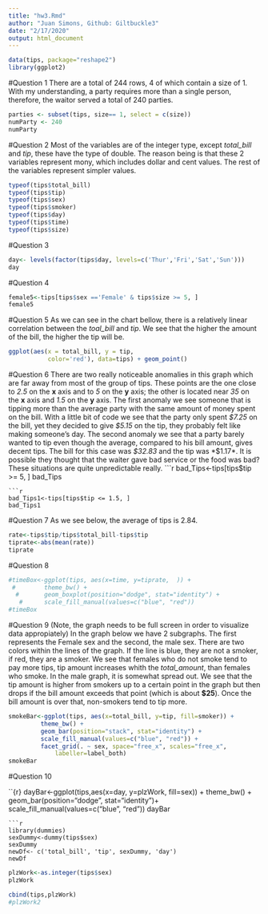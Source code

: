 ```yaml
---
title: "hw3.Rmd"
author: "Juan Simons, Github: Giltbuckle3"
date: "2/17/2020"
output: html_document
---
```


```r
data(tips, package="reshape2")
library(ggplot2)
```

#Question 1
There are a total of 244 rows, 4 of which contain a size of 1. With my understanding, a party requires more than a single person, therefore, the waitor served a total of 240 parties.
```r
parties <- subset(tips, size== 1, select = c(size))
numParty <- 240
numParty
```

#Question 2
Most of the variables are of the integer type, except *total_bill* and *tip*, these have the type of double. The reason being is that these 2 variables represent mony, which includes dollar and cent values. The rest of the variables represent simpler values.
```r
typeof(tips$total_bill)
typeof(tips$tip)
typeof(tips$sex)
typeof(tips$smoker)
typeof(tips$day)
typeof(tips$time)
typeof(tips$size)
```

#Question 3
```r
day<- levels(factor(tips$day, levels=c('Thur','Fri','Sat','Sun')))
day
```

#Question 4
```r
female5<-tips[tips$sex =='Female' & tips$size >= 5, ]
female5
```

#Question 5
As we can see in the chart bellow, there is a relatively linear correlation between the *toal_bill* and *tip*. We see that the higher the amount of the bill, the higher the tip will be.
```r
ggplot(aes(x = total_bill, y = tip,
           color='red'), data=tips) + geom_point()
```

#Question 6
There are two really noticeable anomalies in this graph which are far away from most of the group of tips. These points are the one close to *2.5* on the **x** axis and to *5* on the **y** axis; the other is located near *35* on the **x** axis and *1.5* on the **y** axis. The first anomaly we see someone that is tipping more than the average party with the same amount of money spent on the bill. With a little bit of code we see that the party only spent *$7.25* on the bill, yet they decided to give *$5.15* on the tip, they probably felt like making someone's day. The second anomaly we see that a party barely wanted to tip even though the average, compared to his bill amount, gives decent tips. The bill for this case was *$32.83* and the tip was *$1.17*. It is possible they thought that the waiter gave bad service or the food was bad? These situations are quite unpredictable really.
```r
bad_Tips<-tips[tips$tip >= 5, ]
bad_Tips
```
```r
bad_Tips1<-tips[tips$tip <= 1.5, ]
bad_Tips1
```

#Question 7
As we see below, the average of tips is 2.84.
```r
rate<-tips$tip/tips$total_bill-tips$tip
tiprate<-abs(mean(rate))
tiprate
```

#Question 8
```r
#timeBox<-ggplot(tips, aes(x=time, y=tiprate,  )) +
 #        theme_bw() +
  #       geom_boxplot(position="dodge", stat="identity") +
   #      scale_fill_manual(values=c("blue", "red"))
#timeBox
```

#Question 9
(Note, the graph needs to be full screen in order to visualize data appropiately)
In the graph below we have 2 subgraphs. The first represents the Female sex and the second, the male sex. There are two colors within the lines of the graph. If the line is blue, they are not a smoker, if red, they are a smoker. We see that females who do not smoke tend to pay more tips, tip amount increases whith the *total_amount*, than females who smoke. In the male graph, it is somewhat spread out. We see that the tip amount is higher from smokers up to a certain point in the graph but then drops if the bill amount exceeds that point (which is about **$25**). Once the bill amount is over that, non-smokers tend to tip more.
```r
smokeBar<-ggplot(tips, aes(x=total_bill, y=tip, fill=smoker)) +
         theme_bw() +
         geom_bar(position="stack", stat="identity") +
         scale_fill_manual(values=c("blue", "red")) +
         facet_grid(. ~ sex, space="free_x", scales="free_x",
             labeller=label_both)
smokeBar
```

#Question 10

``{r}
dayBar<-ggplot(tips,aes(x=day, y=plzWork, fill=sex)) +
         theme_bw() +
         geom_bar(position="dodge", stat="identity")+ scale_fill_manual(values=c("blue", "red"))
dayBar
```
```r
library(dummies)
sexDummy<-dummy(tips$sex)
sexDummy
newDf<- c('total_bill', 'tip', sexDummy, 'day')
newDf
```
```r
plzWork<-as.integer(tips$sex)
plzWork
```

```r
cbind(tips,plzWork)
#plzWork2
```